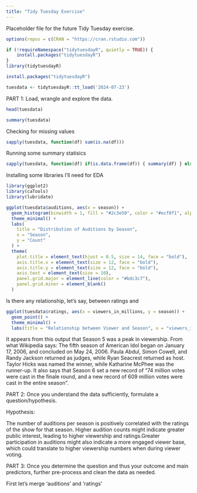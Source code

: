 ```yaml
---
title: "Tidy Tuesday Exercise"
---
```


Placeholder file for the future Tidy Tuesday exercise.
```r
options(repos = c(CRAN = "https://cran.rstudio.com"))

```

```r
if (!requireNamespace("tidytuesdayR", quietly = TRUE)) {
    install.packages("tidytuesdayR")
}
library(tidytuesdayR)

```

```r
install.packages("tidytuesdayR")

tuesdata <- tidytuesdayR::tt_load('2024-07-23')
```

PART 1: Load, wrangle and explore the data.

```r
head(tuesdata)
```

```r
summary(tuesdata)
```
Checking for missing values

```r
sapply(tuesdata, function(df) sum(is.na(df)))

```
Running some summary statisics

```r
sapply(tuesdata, function(df) if(is.data.frame(df)) { summary(df) } else { NULL })

```


Installing some libraries I'll need for EDA

```r
library(ggplot2)
library(caTools)
library(lubridate)
```
```r

ggplot(tuesdata$auditions, aes(x = season)) +
  geom_histogram(binwidth = 1, fill = "#2c3e50", color = "#ecf0f1", alpha = 0.8) +
  theme_minimal() +
  labs(
    title = "Distribution of Auditions by Season",
    x = "Season",
    y = "Count"
  ) +
  theme(
    plot.title = element_text(hjust = 0.5, size = 14, face = "bold"),
    axis.title.x = element_text(size = 12, face = "bold"),
    axis.title.y = element_text(size = 12, face = "bold"),
    axis.text = element_text(size = 10),
    panel.grid.major = element_line(color = "#bdc3c7"),
    panel.grid.minor = element_blank()
  )


```

Is there any relationship, let's say, between ratings and 

```r

ggplot(tuesdata$ratings, aes(x = viewers_in_millions, y = season)) +
  geom_point() +
  theme_minimal() +
  labs(title = "Relationship between Viewer and Season", x = "viewers_in_millions", y = "season")

```


It appears from this output that Season 5 was a peak in viewership. From what Wikipedia says: The fifth season of American Idol began on January 17, 2006, and concluded on May 24, 2006. Paula Abdul, Simon Cowell, and Randy Jackson returned as judges, while Ryan Seacrest returned as host. Taylor Hicks was named the winner, while Katharine McPhee was the runner-up. It also says that Season 6 set a new record of "74 million votes were cast in the finale round, and a new record of 609 million votes were cast in the entire season".

PART 2: Once you understand the data sufficiently, formulate a question/hypothesis.

Hypothesis: 

The number of auditions per season is positively correlated with the ratings of the show for that season. Higher audition counts might indicate greater public interest, leading to higher viewership and ratings.Greater participation in auditions might also indicate a more engaged viewer base, which could translate to higher viewership numbers when during viewer voting.


PART 3: Once you determine the question and thus your outcome and main predictors, further pre-process and clean the data as needed.

First let's merge 'auditions' and 'ratings'





























